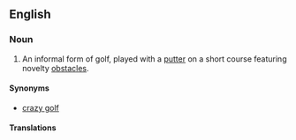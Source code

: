 ==English==

===Noun===
{{wikipedia}}
{{en-noun|head=[[miniature]] [[golf]]|-}}

# An informal form of golf, played with a [[putter]] on a short course featuring novelty [[obstacle]]s.

====Synonyms====
* [[crazy golf]]

====Translations====
{{trans-top|informal form of golf}}
{{trans-mid}}
{{trans-bottom}}